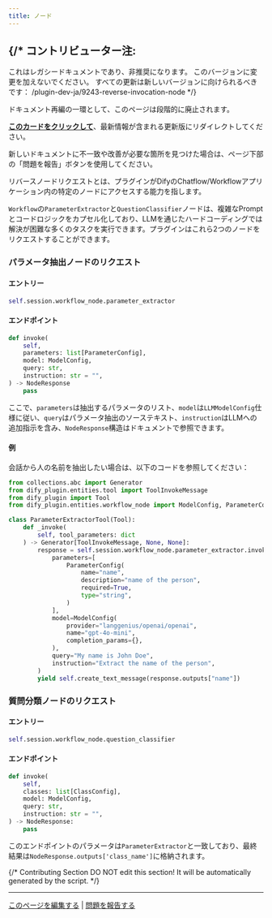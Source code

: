 ```yaml
---
title: ノード
---
```




{/* 
  コントリビューター注:
  ----------------
  これはレガシードキュメントであり、非推奨になります。
  このバージョンに変更を加えないでください。
  すべての更新は新しいバージョンに向けられるべきです：
  /plugin-dev-ja/9243-reverse-invocation-node
*/}

<Card title="このドキュメントはまもなく非推奨になります" icon="circle-exclamation" href="/plugin-dev-ja/9243-reverse-invocation-node">
  <p>ドキュメント再編の一環として、このページは段階的に廃止されます。</p>
  
  <p><u><b>このカードをクリックして</b></u>、最新情報が含まれる更新版にリダイレクトしてください。</p>
  
  <p>新しいドキュメントに不一致や改善が必要な箇所を見つけた場合は、ページ下部の「問題を報告」ボタンを使用してください。</p>
</Card>

リバースノードリクエストとは、プラグインがDifyのChatflow/Workflowアプリケーション内の特定のノードにアクセスする能力を指します。

`Workflow`の`ParameterExtractor`と`QuestionClassifier`ノードは、複雑なPromptとコードロジックをカプセル化しており、LLMを通じたハードコーディングでは解決が困難な多くのタスクを実行できます。プラグインはこれら2つのノードをリクエストすることができます。

### **パラメータ抽出ノードのリクエスト**

#### **エントリー**

```python
self.session.workflow_node.parameter_extractor
```

#### **エンドポイント**

```python
def invoke(
    self,
    parameters: list[ParameterConfig],
    model: ModelConfig,
    query: str,
    instruction: str = "",
) -> NodeResponse
    pass
```

ここで、`parameters`は抽出するパラメータのリスト、`model`は`LLMModelConfig`仕様に従い、`query`はパラメータ抽出のソーステキスト、`instruction`はLLMへの追加指示を含み、`NodeResponse`構造はドキュメントで参照できます。

#### **例**

会話から人の名前を抽出したい場合は、以下のコードを参照してください：

```python
from collections.abc import Generator
from dify_plugin.entities.tool import ToolInvokeMessage
from dify_plugin import Tool
from dify_plugin.entities.workflow_node import ModelConfig, ParameterConfig

class ParameterExtractorTool(Tool):
    def _invoke(
        self, tool_parameters: dict
    ) -> Generator[ToolInvokeMessage, None, None]:
        response = self.session.workflow_node.parameter_extractor.invoke(
            parameters=[
                ParameterConfig(
                    name="name",
                    description="name of the person",
                    required=True,
                    type="string",
                )
            ],
            model=ModelConfig(
                provider="langgenius/openai/openai",
                name="gpt-4o-mini",
                completion_params={},
            ),
            query="My name is John Doe",
            instruction="Extract the name of the person",
        )
        yield self.create_text_message(response.outputs["name"])
```

### **質問分類ノードのリクエスト**

#### **エントリー**

```python
self.session.workflow_node.question_classifier
```

#### **エンドポイント**

```python
def invoke(
    self,
    classes: list[ClassConfig],
    model: ModelConfig,
    query: str,
    instruction: str = "",
) -> NodeResponse:
    pass
```

このエンドポイントのパラメータは`ParameterExtractor`と一致しており、最終結果は`NodeResponse.outputs['class_name']`に格納されます。

{/*
Contributing Section
DO NOT edit this section!
It will be automatically generated by the script.
*/}

---

[このページを編集する](https://github.com/langgenius/dify-docs/edit/main/ja-jp/plugins/schema-definition/reverse-invocation-of-the-dify-service/node.mdx) | [問題を報告する](https://github.com/langgenius/dify-docs/issues/new?template=docs.yml)

